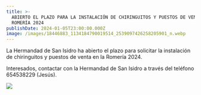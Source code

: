 ```yaml
---
title: >-
  ABIERTO EL PLAZO PARA LA INSTALACIÓN DE CHIRINGUITOS Y PUESTOS DE VENTA EN LA
  ROMERÍA 2024
publishDate: 2024-01-05T23:00:00.000Z
image: /images/18446883_1134184790019514_2539097426258205901_n.webp
---
```


La Hermandad de San Isidro ha abierto el plazo para solicitar la instalación de chiringuitos y puestos de venta en la Romería 2024.

Interesados, contactar con la Hermandad de San Isidro a través del teléfono 654538229 (Jesús).

![](/images/18446883_1134184790019514_2539097426258205901_n.webp)
